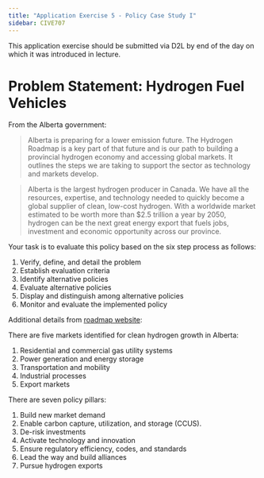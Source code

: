 ```yaml
---
title: "Application Exercise 5 - Policy Case Study I"
sidebar: CIVE707
---
```


::: callout-important
This application exercise should be submitted via D2L by end of the day on which it was introduced in lecture.
:::

# Problem Statement: Hydrogen Fuel Vehicles
From the Alberta government:

> Alberta is preparing for a lower emission future. The Hydrogen Roadmap is a key part of that future and is our path to building a provincial hydrogen economy and accessing global markets. It outlines the steps we are taking to support the sector as technology and markets develop.

> Alberta is the largest hydrogen producer in Canada. We have all the resources, expertise, and technology needed to quickly become a global supplier of clean, low-cost hydrogen. With a worldwide market estimated to be worth more than $2.5 trillion a year by 2050, hydrogen can be the next great energy export that fuels jobs, investment and economic opportunity across our province.

Your task is to evaluate this policy based on the six step process as follows:

1. Verify, define, and detail the problem
2. Establish evaluation criteria
3. Identify alternative policies
4. Evaluate alternative policies
5. Display and distinguish among alternative policies
6. Monitor and evaluate the implemented policy

Additional details from [roadmap website](https://www.alberta.ca/hydrogen-roadmap):

There are five markets identified for clean hydrogen growth in Alberta: 

1. Residential and commercial gas utility systems
2. Power generation and energy storage
3. Transportation and mobility
4. Industrial processes
5. Export markets

There are seven policy pillars:

1. Build new market demand
2. Enable carbon capture, utilization, and storage (CCUS).
3. De-risk investments
4. Activate technology and innovation
5. Ensure regulatory efficiency, codes, and standards
6. Lead the way and build alliances
7. Pursue hydrogen exports